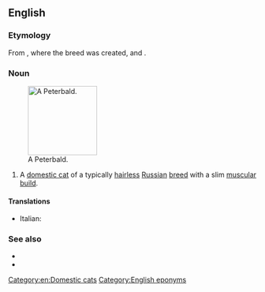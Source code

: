 ==English==

===Etymology===
From {{m|en|St Petersburg}}, where the breed was created, and {{m|en|bald}}.

===Noun===
{{en-noun}}
[[File:Tamila the lilac tabby Peterbald cat.jpg|thumb|right|140px|A Peterbald.]]
# A [[domestic cat]] of a typically [[hairless]] [[Russian]] [[breed]] with a slim [[muscular]] [[build]].

====Translations====
{{checktrans-top}}
* Italian: {{t-check|it|gatto Peterbald}}
{{trans-mid}}
{{trans-bottom}}

===See also===
* {{pedia|Peterbald}}
* {{commonslite|Category:Peterbald}}

[[Category:en:Domestic cats]]
[[Category:English eponyms]]
